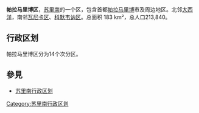 {{NoteTA
|G1=Toponym
}}
{{Infobox settlement
|name = 帕拉马里博区
|offical_name          = 
|other_name             =
|native_name            =  {{lang|nl|Paramaribo}}<!-- for cities whose native name is not in English -->
|nickname               = 
|settlement_type        = [[蘇利南行政區劃|行政區]]
|motto                  = 
|image_skyline          = 
|imagesize              = 
|image_caption          = 
|image_flag             = 
|flag_size              =
|image_seal             = 
|seal_size              =
|image_shield           = 
|shield_size            =
|city_logo              =
|citylogo_size          =
|image_map              = Paramaribo in Suriname (special marker).svg
|mapsize                = 
|map_caption            = 帕拉马里博区在[[蘇利南|蘇利南]]的位置
|image_map1             = 
|mapsize1               = 
|map_caption1           = 
|image_dot_map          =
|dot_mapsize            =
|dot_map_caption        =
|dot_x =  |dot_y =
|pushpin_map            = <!-- the name of a location map as per http://en.wikipedia.org/wiki/Template:Location_map -->
|pushpin_label_position = <!-- the position of the pushpin label: left, right, top, bottom, none -->
|pushpin_map_caption    =
|pushpin_mapsize        =
|subdivision_type       = [[List_of_sovereign_states|國家]]
|subdivision_name       = {{flag|Suriname}}
|subdivision_type1      = 
|subdivision_name1      = 
|subdivision_type2      = 
|subdivision_name2      = 
|subdivision_type3      = 
|subdivision_name3      = 
|subdivision_type4      = 
|subdivision_name4      = 
|seat_type              = 首府
|seat                   = [[帕拉马里博|帕拉马里博]]
|government_footnotes   =
|government_type        =
|leader_title           =
|leader_name            =
|leader_title1          =  <!-- for places with, say, both a mayor and a city manager -->
|leader_name1           =
|leader_title2          =
|leader_name2           =
|leader_title3          =
|leader_name3           =
|leader_title4          =
|leader_name4           =
|established_title      =  <!-- Settled -->
|established_date       = 
|established_title2     =  <!-- Incorporated (town) -->
|established_date2      = 
|established_title3     =  <!-- Incorporated (city) -->
|established_date3      = 
|area_magnitude         = 
|unit_pref                = <!--Enter: Imperial, if Imperial (metric) is desired-->
|area_footnotes           =
|area_total_km2           = 182
|area_land_km2            = 
|area_water_km2           = 
|area_total_sq_mi         = 
|area_land_sq_mi          = 
|area_water_sq_mi         = 
|area_water_percent       = 
|area_urban_km2           = 
|area_urban_sq_mi         = 
|area_metro_km2           = 
|area_metro_sq_mi         = 
|population_as_of               = 2012年
|population_footnotes           =
|population_note                = 
|population_total               = 240924
|population_density_km2         = auto
|population_density_sq_mi       = 
|population_metro               =
|population_density_metro_km2   =
|population_density_metro_sq_mi =
|population_urban               = 
|population_density_urban_km2   =
|population_density_urban_sq_mi =
|population_blank1_title        =
|population_blank1              =
|population_density_blank1_km2 =   
|population_density_blank1_sq_mi = 
|timezone               = ART
|utc_offset             = -3
|timezone_DST           = 
|utc_offset_DST         =
|coordinates            = {{coord|5|50|0|N|55|10|0|W|region:SR|display=inline}}
|elevation_footnotes    =  <!--for references: use <ref> tags-->
|elevation_m            = 
|elevation_ft           = 
|postal_code_type       =  <!-- enter ZIP code, Postcode, Post code, Postal code... -->
|postal_code            =
|area_code              =
|blank_name             =
|blank_info             =
|blank1_name            =
|blank1_info            =
|website                = 
|footnotes              = 
}}
'''帕拉马里博区'''，[[苏里南|苏里南]]的一个区，包含首都[[帕拉马里博|帕拉马里博]]市及周边地区。北邻[[大西洋|大西洋]]，南邻[[瓦尼卡区|瓦尼卡区]]、[[科默韦讷区|科默韦讷区]]。总面积 183 km²，总人口213,840。

== 行政区划 ==
帕拉马里博区分为14个次分区。

==參見==
*[[苏里南行政区划|苏里南行政区划]]

{{蘇利南小作品}}
[[Category:苏里南行政区划|Category:苏里南行政区划]]